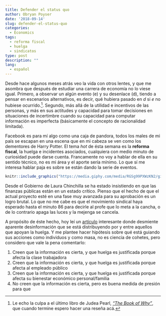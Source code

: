 ```yaml
---
title: Defender el status quo
author: Obryan Poyser
date: '2018-09-14'
slug: defender-el-status-quo
categories:
  - Economics
tags:
  - reforma fiscal
  - huelga
  - sindicatos
type: post
description: ""
lang:
  - español
---
```


Desde hace algunos meses atrás veo la vida con otros lentes, y que me asombra que después de estudiar una carrera de economía no lo viese igual. Primero, a observar un algún evento (e) y su desenlace (d), tiendo a pensar en escenarios alternativos, es decir, qué hubiera pasado en *d* si *e* no hubiese ocurrido.^[Le echo la culpa a el último libro de Judea Pearl, [*"The Book of Why"*](https://www.amazon.es/gp/product/B075DCKP7V?ref=dbs_p2d_P_R_popup_yes_alc_T2), que cuando termine espero hacer una reseña acá.]. Segundo, más allá de la utilidad e incentivos de las personas, y más en sus actitudes y capacidad para tomar decisiones en situaciones de incertimbre cuando su capacidad para computar información es imperfecta (básicamente el concepto de racionalidad limitada).

Facebook es para mí algo como una caja de pandora, todos los males de mi país se escapan en una escena que en mi cabeza se ven como los dementores de Harry Potter. El tema *hot* de ésta semana es la **reforma fiscal**, la huelga e incidentes asociados, cualquiera con medio minuto de curiosidad puede darse cuenta. Francamente no voy a hablar de ella en su sentido técnico, no es mi área y el aporte sería mínimo. Lo que sí me interesa hablar paja es sobre se están dando la serie de eventos. 

```r
knitr::include_graphics("https://media.giphy.com/media/RGSg99PXWzKN2/giphy.gif")
```

Desde el Gobierno de Laura Chinchilla se ha estado insistiendo en que las finanzas públicas están en un estado crítico. Pienso que el hecho de que el actual proyecto esté en una fase muy avanzada para su aprobación es un logro brutal. Lo que no me cabe es que el movimiento sindical haya esperado hasta el minuto 86 para decirle al profe que lo meta a la cancha, o de lo contrario apaga las luces y la mejenga se cancela.

A propósito de éste hecho, hoy leí un [artículo](https://delfino.cr/2018/09/fake-news-fiscales/) interesante donde desmiente aparente desinformación que se está distribuyendo por y entre aquellos que apoyan la huelga. Y me plantee hacer hipótesis sobre qué está guiando sus acciones como individuos y como masa, no es ciencia de cohetes, pero considero que vale la pena comentarlo:

1. Creen que la información es cierta, y que huelga es justificada porque afecta la clase trabajadora
1. Creen que la información es cierta, y que huelga es justificada porque afecta al empleado público
1. Creen que la información es cierta, y que huelga es justificada porque afecta su bienestar económico personal/familia
1. No creen que la información es cierta, pero es buena medida de presión para que 

